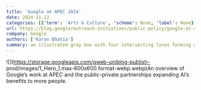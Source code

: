 ```yaml
---
title: 'Google at APEC 2024'
date: 2024-11-13
categories: [{'term': 'Arts & Culture', 'scheme': None, 'label': None}, {'term': 'Google in Latin America', 'scheme': None, 'label': None}, {'term': 'Google.org', 'scheme': None, 'label': None}, {'term': 'Google Cloud', 'scheme': None, 'label': None}, {'term': 'Public Policy', 'scheme': None, 'label': None}]
url: https://blog.google/outreach-initiatives/public-policy/google-at-apec-2024/
company: Google
authors: ['Karan Bhatia']
summary: an illustrated gray box with four intersecting lines forming a subtle frame, with the letter "G" in the middle
---
```



![](https://storage.googleapis.com/gweb-uniblog-publish-
prod/images/1_Hero_1.max-600x600.format-webp.webp)An overview of Google’s work
at APEC and the public-private partnerships expanding AI’s benefits to more
people.

